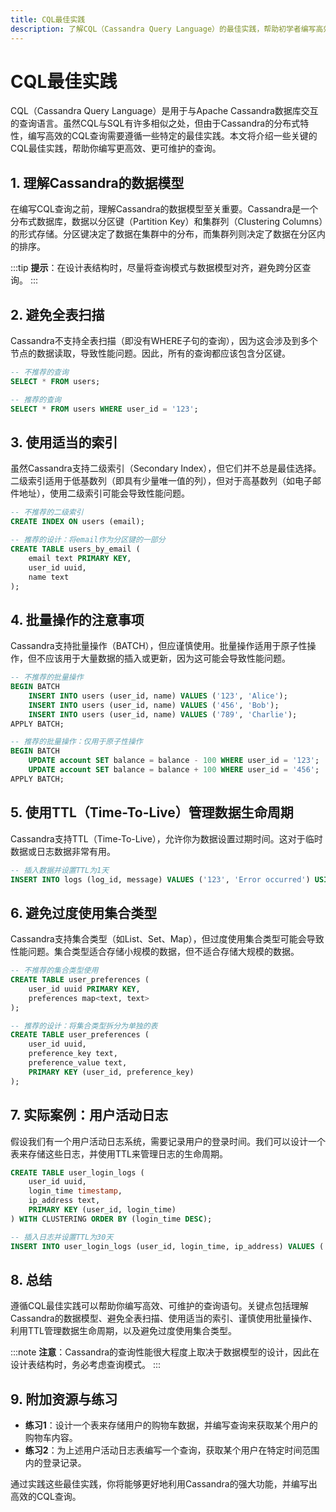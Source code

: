 ```yaml
---
title: CQL最佳实践
description: 了解CQL（Cassandra Query Language）的最佳实践，帮助初学者编写高效、可维护的查询语句。
---
```


# CQL最佳实践

CQL（Cassandra Query Language）是用于与Apache Cassandra数据库交互的查询语言。虽然CQL与SQL有许多相似之处，但由于Cassandra的分布式特性，编写高效的CQL查询需要遵循一些特定的最佳实践。本文将介绍一些关键的CQL最佳实践，帮助你编写更高效、更可维护的查询。

## 1. 理解Cassandra的数据模型

在编写CQL查询之前，理解Cassandra的数据模型至关重要。Cassandra是一个分布式数据库，数据以分区键（Partition Key）和集群列（Clustering Columns）的形式存储。分区键决定了数据在集群中的分布，而集群列则决定了数据在分区内的排序。

:::tip
**提示**：在设计表结构时，尽量将查询模式与数据模型对齐，避免跨分区查询。
:::

## 2. 避免全表扫描

Cassandra不支持全表扫描（即没有WHERE子句的查询），因为这会涉及到多个节点的数据读取，导致性能问题。因此，所有的查询都应该包含分区键。

```sql
-- 不推荐的查询
SELECT * FROM users;

-- 推荐的查询
SELECT * FROM users WHERE user_id = '123';
```

## 3. 使用适当的索引

虽然Cassandra支持二级索引（Secondary Index），但它们并不总是最佳选择。二级索引适用于低基数列（即具有少量唯一值的列），但对于高基数列（如电子邮件地址），使用二级索引可能会导致性能问题。

```sql
-- 不推荐的二级索引
CREATE INDEX ON users (email);

-- 推荐的设计：将email作为分区键的一部分
CREATE TABLE users_by_email (
    email text PRIMARY KEY,
    user_id uuid,
    name text
);
```

## 4. 批量操作的注意事项

Cassandra支持批量操作（BATCH），但应谨慎使用。批量操作适用于原子性操作，但不应该用于大量数据的插入或更新，因为这可能会导致性能问题。

```sql
-- 不推荐的批量操作
BEGIN BATCH
    INSERT INTO users (user_id, name) VALUES ('123', 'Alice');
    INSERT INTO users (user_id, name) VALUES ('456', 'Bob');
    INSERT INTO users (user_id, name) VALUES ('789', 'Charlie');
APPLY BATCH;

-- 推荐的批量操作：仅用于原子性操作
BEGIN BATCH
    UPDATE account SET balance = balance - 100 WHERE user_id = '123';
    UPDATE account SET balance = balance + 100 WHERE user_id = '456';
APPLY BATCH;
```

## 5. 使用TTL（Time-To-Live）管理数据生命周期

Cassandra支持TTL（Time-To-Live），允许你为数据设置过期时间。这对于临时数据或日志数据非常有用。

```sql
-- 插入数据并设置TTL为1天
INSERT INTO logs (log_id, message) VALUES ('123', 'Error occurred') USING TTL 86400;
```

## 6. 避免过度使用集合类型

Cassandra支持集合类型（如List、Set、Map），但过度使用集合类型可能会导致性能问题。集合类型适合存储小规模的数据，但不适合存储大规模的数据。

```sql
-- 不推荐的集合类型使用
CREATE TABLE user_preferences (
    user_id uuid PRIMARY KEY,
    preferences map<text, text>
);

-- 推荐的设计：将集合类型拆分为单独的表
CREATE TABLE user_preferences (
    user_id uuid,
    preference_key text,
    preference_value text,
    PRIMARY KEY (user_id, preference_key)
);
```

## 7. 实际案例：用户活动日志

假设我们有一个用户活动日志系统，需要记录用户的登录时间。我们可以设计一个表来存储这些日志，并使用TTL来管理日志的生命周期。

```sql
CREATE TABLE user_login_logs (
    user_id uuid,
    login_time timestamp,
    ip_address text,
    PRIMARY KEY (user_id, login_time)
) WITH CLUSTERING ORDER BY (login_time DESC);

-- 插入日志并设置TTL为30天
INSERT INTO user_login_logs (user_id, login_time, ip_address) VALUES ('123', '2023-10-01 12:00:00', '192.168.1.1') USING TTL 2592000;
```

## 8. 总结

遵循CQL最佳实践可以帮助你编写高效、可维护的查询语句。关键点包括理解Cassandra的数据模型、避免全表扫描、使用适当的索引、谨慎使用批量操作、利用TTL管理数据生命周期，以及避免过度使用集合类型。

:::note
**注意**：Cassandra的查询性能很大程度上取决于数据模型的设计，因此在设计表结构时，务必考虑查询模式。
:::

## 9. 附加资源与练习

- **练习1**：设计一个表来存储用户的购物车数据，并编写查询来获取某个用户的购物车内容。
- **练习2**：为上述用户活动日志表编写一个查询，获取某个用户在特定时间范围内的登录记录。

通过实践这些最佳实践，你将能够更好地利用Cassandra的强大功能，并编写出高效的CQL查询。